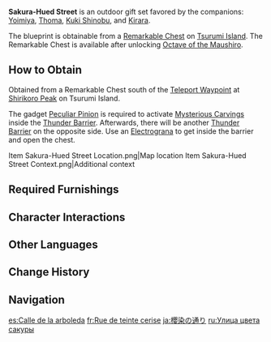 {{Furnishing Infobox
|id             = 350055
|image          = Furnishing Set Sakura-Hued Street Display.png
|category       = Outdoor Set
|subcategory    = Gift Set
|quality        = 4
|adeptal_energy = 940
|load           = 2,673
|description    = A perfect facsimile of [[Inazuma City]]'s carefully planned shopping district.<br>No matter what happens, the people of [[Inazuma]] live life in a calm, peaceful atmosphere. The walkable streets reflect the living conditions of the residents, which is the truest depiction of the city. By following [[Thoma]], a local who knows Inazuma inside and out, and checking out the various businesses and shops, one can truly understand and appreciate the local customs.
|mention        = Thoma
|blueprint      = Remarkable Chest
}}
'''Sakura-Hued Street''' is an outdoor gift set favored by the companions: [[Yoimiya]], [[Thoma]], [[Kuki Shinobu]], and [[Kirara]].

The blueprint is obtainable from a [[Remarkable Chest]] on [[Tsurumi Island]]. The Remarkable Chest is available after unlocking [[Octave of the Maushiro]].

==How to Obtain==
Obtained from a Remarkable Chest south of the [[Teleport Waypoint]] at [[Shirikoro Peak]] on Tsurumi Island.

The gadget [[Peculiar Pinion]] is required to activate [[Mysterious Carvings]] inside the [[Thunder Barrier]]. Afterwards, there will be another [[Thunder Barrier]] on the opposite side. Use an [[Electrograna]] to get inside the barrier and open the chest.
<gallery>
Item Sakura-Hued Street Location.png|Map location
Item Sakura-Hued Street Context.png|Additional context
</gallery>

==Required Furnishings==
{{Recipe
|type = Gift Set
|"Kouki" Aralia Mask Rack = 1
|Village Well: Subterranean Secrets = 1
|Foundations of Stone: Path of Cultivation = 5
|Replica Ancient Otogi Crate = 1
|Simple Otogi Street Lamp = 2
|Inazuman Store: Numberless Gems = 1
|Umbrella Shop: Drapes of Differing Dreams = 1
|Fruit and Veggie Stall: Good Honest Flavor = 2
|Inazuman Home: The Work of Generations = 1
|Sappan and Vermilion Enjoined = 1
|The Red Kite's Waking and Sleeping = 1
|Otogi Wood Ramen Stand = 1
|Five-Lantern Festival Gate = 1
|sort = "Kouki" Aralia Mask Rack;Village Well: Subterranean Secrets;Foundations of Stone: Path of Cultivation;Replica Ancient Otogi Crate;Simple Otogi Street Lamp;Inazuman Store: Numberless Gems;Umbrella Shop: Drapes of Differing Dreams;Fruit and Veggie Stall: Good Honest Flavor;Inazuman Home: The Work of Generations;Sappan and Vermilion Enjoined;The Red Kite's Waking and Sleeping;Otogi Wood Ramen Stand;Five-Lantern Festival Gate
|yield = 0
}}

==Character Interactions==
{{Gift Set Character Interactions
|character_1 = Yoimiya
|rewards_1   = Primogem*20;Guide to Transience*2;Mora*20,000
|character_2 = Thoma
|rewards_2   = Primogem*20;Agnidus Agate Fragment*1;Mora*20,000
|character_3 = Kuki Shinobu
|rewards_3   = Primogem*20;Guide to Elegance*2;Mora*20,000
|character_4 = Kirara
|rewards_4   = Primogem*20;Nagadus Emerald Fragment*1;Mora*20,000
|set = Sakura-Hued Street
}}

==Other Languages==
{{Other Languages
|en      = Sakura-Hued Street
|zhs     = 樱染的街巷
|zhs_rm  = Yīng Rǎn de Jiē Xiàng
|zht     = 櫻染的街巷
|zht_rm  = Yīng Rǎn de Jiē Xiàng
|zh_tl   = Sakura-Dyed Streets
|ja      = 櫻染の通り
|ja_rm   = Sakurashimi no Toori{{Assumed}}
|ja_tl   = Sakura-Dyed Street
|ko      = 벚꽃으로 물든 거리
|ko_tl   = Cherry Blossom-Dyed Street
|es      = Calle de la arboleda
|es_tl   = Grove Street
|fr      = Rue de teinte cerise
|fr_tl   = Cherry Tint Street
|ru      = Улица цвета сакуры
|ru_tl   = Sakura-Colored Street
|th      = ถนนสายซากุระ
|th_rm   = 
|th_tl   = 
|vi      = Phố Hoa Anh Đào
|vi_tl   = 
|de      = Straße der Sakura
|de_tl   = Street of Sakura
|id      = Jalan Sakura
|id_tl   = Sakura Street
|pt      = Rua de Cor Sakura
|pt_tl   = Sakura-Colored Street
|tr      = Kiraz Ağaçlı Sokak
|tr_tl   = 
|it      = Viale color sakura
|it_tl   = 
}}

==Change History==
{{Change History|2.2}}

==Navigation==
{{Furnishing Navbox/Sets|type=gift}}

[[es:Calle de la arboleda]]
[[fr:Rue de teinte cerise]]
[[ja:櫻染の通り]]
[[ru:Улица цвета сакуры]]